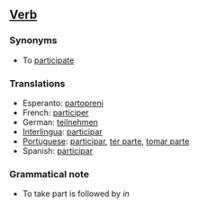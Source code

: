 ==[[Verb]]==

===Synonyms===
*To [[participate]]

===Translations===
*Esperanto: [[partopreni]]
*French: [[participer]]
*German: [[teilnehmen]]
*[[Interlingua]]: [[participar]]
*[[Portuguese]]: [[participar]], [[ter parte]], [[tomar parte]]
*Spanish: [[participar]]

===Grammatical note===

*To take part is followed by ''in''